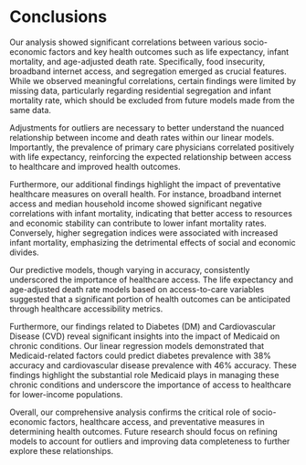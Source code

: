 # Conclusions
Our analysis showed significant correlations between various socio-economic factors and key health outcomes such as life expectancy, infant mortality, and age-adjusted death rate. Specifically, food insecurity, broadband internet access, and segregation emerged as crucial features. While we observed meaningful correlations, certain findings were limited by missing data, particularly regarding residential segregation and infant mortality rate, which should be excluded from future models made from the same data.

Adjustments for outliers are necessary to better understand the nuanced relationship between income and death rates within our linear models. Importantly, the prevalence of primary care physicians correlated positively with life expectancy, reinforcing the expected relationship between access to healthcare and improved health outcomes.

Furthermore, our additional findings highlight the impact of preventative healthcare measures on overall health. For instance, broadband internet access and median household income showed significant negative correlations with infant mortality, indicating that better access to resources and economic stability can contribute to lower infant mortality rates. Conversely, higher segregation indices were associated with increased infant mortality, emphasizing the detrimental effects of social and economic divides.

Our predictive models, though varying in accuracy, consistently underscored the importance of healthcare access. The life expectancy and age-adjusted death rate models based on access-to-care variables suggested that a significant portion of health outcomes can be anticipated through healthcare accessibility metrics.

Furthermore, our findings related to Diabetes (DM) and Cardiovascular Disease (CVD) reveal significant insights into the impact of Medicaid on chronic conditions. Our linear regression models demonstrated that Medicaid-related factors could predict diabetes prevalence with 38% accuracy and cardiovascular disease prevalence with 46% accuracy. These findings highlight the substantial role Medicaid plays in managing these chronic conditions and underscore the importance of access to healthcare for lower-income populations.

Overall, our comprehensive analysis confirms the critical role of socio-economic factors, healthcare access, and preventative measures in determining health outcomes. Future research should focus on refining models to account for outliers and improving data completeness to further explore these relationships.
